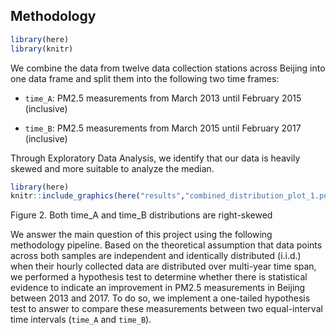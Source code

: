 ## Methodology
\label{sec:methods}
```r
library(here)
library(knitr)
```


We combine the data from twelve data collection stations across Beijing into one data frame and split them into the following two time frames:

-   `time_A`: PM2.5 measurements from March 2013 until February 2015 (inclusive)

-   `time_B`: PM2.5 measurements from March 2015 until February 2017 (inclusive)

Through Exploratory Data Analysis, we identify that our data is heavily skewed and more suitable to analyze the median.

```r
library(here)
knitr::include_graphics(here("results","combined_distribution_plot_1.png"))
```

Figure 2. Both time_A and time_B distributions are right-skewed

We answer the main question of this project using the following methodology pipeline. Based on the theoretical assumption that data points across both samples are independent and identically distributed (i.i.d.) when their hourly collected data are distributed over multi-year time span, we performed a hypothesis test to determine whether there is statistical evidence to indicate an improvement in PM2.5 measurements in Beijing between 2013 and 2017. To do so, we implement a one-tailed hypothesis test to answer to compare these measurements between two equal-interval time intervals (`time_A` and `time_B`).
